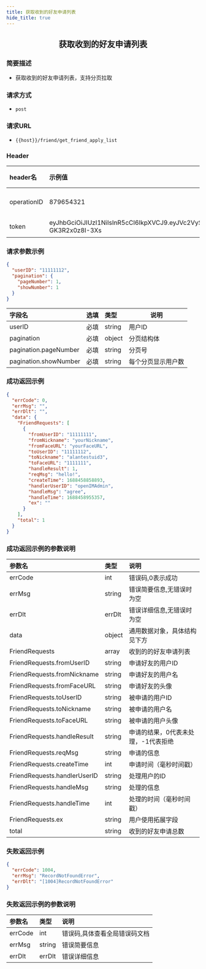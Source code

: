 ```yaml
---
title: 获取收到的好友申请列表
hide_title: true
---
```


<center>

## 获取收到的好友申请列表

</center>

### 简要描述
- 获取收到的好友申请列表，支持分页拉取
### 请求方式
- `post` 
### 请求URL
- `{{host}}/friend/get_friend_apply_list` 


### Header
|header名|示例值|选填|类型|说明|
|:----    |:-------    |:--- |---|------      |
|operationID|879654321|必填|string|operationID用于全局链路追踪|
|token|eyJhbGciOiJIUzI1NiIsInR5cCI6IkpXVCJ9.eyJVc2VySUQiOiJvcGVuSU02NTQzMjEiLCJQbGF0Zm9ybUlEIjowLCJleHAiOjE2OTY0OTE4NTAsIm5iZiI6MTY4ODcxNTU1MCwiaWF0IjoxNjg4NzE1ODUwfQ.Mfhg3OiRtJY48rZbKWecNeydnHWW-GK3R2x0z8I-3Xs|必填|string|管理员或者用户token|


### 请求参数示例


```json
{
  "userID": "11111112",
  "pagination": {
    "pageNumber": 1,
    "showNumber": 1
  }
}
```
|字段名|选填|类型|说明|
|:----    |:-------    |:--- |---|
|userID|必填|string|用户ID|
|pagination|必填|object|分页结构体|
|pagination.pageNumber|必填|string|分页号|
|pagination.showNumber|必填|string|每个分页显示用户数|
### 成功返回示例


```json
{
  "errCode": 0,
  "errMsg": "",
  "errDlt": "",
  "data": {
    "FriendRequests": [
      {
        "fromUserID": "11111111",
        "fromNickname": "yourNickname",
        "fromFaceURL": "yourFaceURL",
        "toUserID": "11111112",
        "toNickname": "alantestuid3",
        "toFaceURL": "1111111",
        "handleResult": 1,
        "reqMsg": "hello!",
        "createTime": 1688458858893,
        "handlerUserID": "openIMAdmin",
        "handleMsg": "agree",
        "handleTime": 1688458955357,
        "ex": ""
      }
    ],
    "total": 1
  }
}
```
### 成功返回示例的参数说明


|参数名|类型|说明|
|:----    |:-------    |:--- |
|errCode|int|错误码,0表示成功|
|errMsg|string|错误简要信息,无错误时为空|
|errDlt|errDlt|错误详细信息,无错误时为空|
|data|object|通用数据对象，具体结构见下方|
|FriendRequests|array|收到的的好友申请列表|
|FriendRequests.fromUserID|string|申请好友的用户ID|
|FriendRequests.fromNickname|string|申请好友的用户名|
|FriendRequests.fromFaceURL|string|申请好友的头像|
|FriendRequests.toUserID|string|被申请的用户ID|
|FriendRequests.toNickname|string|被申请的用户名|
|FriendRequests.toFaceURL|string|被申请的用户头像|
|FriendRequests.handleResult|string|申请的结果，0代表未处理，-1代表拒绝|
|FriendRequests.reqMsg|string|申请的信息|
|FriendRequests.createTime|int|申请时间（毫秒时间戳）|
|FriendRequests.handlerUserID|string|处理用户的ID|
|FriendRequests.handleMsg|string|处理的信息|
|FriendRequests.handleTime|int|处理的时间（毫秒时间戳）|
|FriendRequests.ex|string|用户使用拓展字段|
|total|string|收到的好友申请总数|
### 失败返回示例


```json
{
  "errCode": 1004,
  "errMsg": "RecordNotFoundError",
  "errDlt": "[1004]RecordNotFoundError"
}
```
### 失败返回示例的参数说明


|参数名|类型|说明|
|:----    |:-------    |:--- |
|errCode|int|错误码,具体查看全局错误码文档|
|errMsg|string|错误简要信息|
|errDlt|errDlt|错误详细信息|
